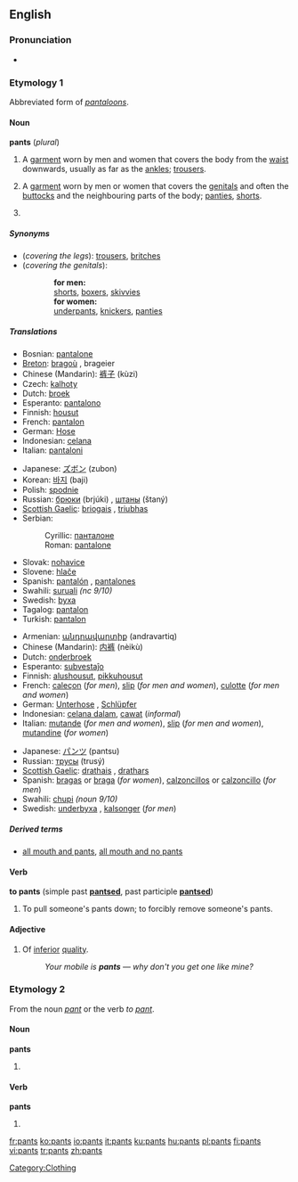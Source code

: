 {{wikipedia|pants}}
==English==

===Pronunciation===
*{{audio|en-us-pants.ogg|Audio (US)}}

===Etymology 1===
Abbreviated form of ''[[pantaloons]]''.

====Noun====
'''pants''' (''plural'')

# {{pluralia tantum}} A [[garment]] worn by men and women that covers the body from the [[waist]] downwards, usually as far as the [[ankle]]s; [[trousers]].
# {{context|UK|colloquial, not all areas|pluralia tantum}} A [[garment]] worn by men or women that covers the [[genitals]] and often the [[buttocks]] and the neighbouring parts of the body; [[panties]], [[shorts]].
# {{context|fashion industry}} {{rfv-sense}} {{plural of|[[pant]]}}

=====Synonyms=====
*(''covering the legs''): [[trousers]], [[britches]]
*(''covering the genitals''):
::'''for men:'''
::[[shorts]], [[boxers]], [[skivvies]]
::'''for women:'''
::[[underpants]], [[knickers]], [[panties]]

=====Translations=====
{{trans-top|garment covering the legs}}
*Bosnian: [[pantalone#Bosnian|pantalone]] {{fpl}}
*[[Breton]]: [[bragoù]] {{m}}, brageier {{p}}
*Chinese (Mandarin): [[裤子]] (kùzi)
*Czech: [[kalhoty]] {{fpl}}
*Dutch: [[broek]]
*Esperanto: [[pantalono]] {{s}}
*Finnish: [[housut]] {{p}}
*French: [[pantalon]] {{m}} {{s}}
*German: [[Hose#German|Hose]] {{f}} {{s}}
*Indonesian: [[celana]]
*Italian: [[pantaloni]] {{mpl}}
{{trans-mid}}
*Japanese: [[ズボン]] (zubon)
*Korean: [[바지]] (baji)
*Polish: [[spodnie]] {{p}}
*Russian: [[брюки]] (brjúki) {{fpl}}, [[штаны]] (štaný) {{mpl}}
*[[Scottish Gaelic]]: [[briogais]] {{f}}, [[triubhas]] {{m}}
*Serbian:
*:Cyrillic: [[панталоне#Serbian|панталоне]] {{fpl}}
*:Roman: [[pantalone#Serbian|pantalone]] {{fpl}}
*Slovak: [[nohavice#Slovak|nohavice]] {{fpl}}
*Slovene: [[hlače]] {{fpl}}
*Spanish: [[pantalón]] {{m}} {{s}}, [[pantalones]] {{mpl}}
*Swahili: [[suruali]] ''(nc 9/10)''
*Swedish: [[byxa]] {{c}} {{s}}
*Tagalog: [[pantalon]]
*Turkish: [[pantalon]] {{s}}
{{trans-bottom}}

{{trans-top|garment covering the genitals}}
*Armenian: [[անդրավարտիք]] (andravartiq)
*Chinese (Mandarin): [[内裤]] (nèikù)
*Dutch: [[onderbroek]]
*Esperanto: [[subvestaĵo]]
*Finnish: [[alushousut]], [[pikkuhousut]]
*French: [[caleçon]] {{m}} (''for men''), [[slip#French|slip]] {{m}} (''for men and women''), [[culotte]] {{f}} (''for men and women'')
*German: [[Unterhose]] {{f}}, [[Schlüpfer]] {{m}}
*Indonesian: [[celana dalam]], [[cawat]] (''informal'')
*Italian: [[mutande]] {{fpl}} (''for men and women''), [[slip#Italian|slip]] {{m}} (''for men and women''), [[mutandine]] {{fpl}} (''for women'')
{{trans-mid}}
*Japanese: [[パンツ]] (pantsu)
*Russian: [[трусы]] (trusý) {{mpl}}
*[[Scottish Gaelic]]: [[drathais]] {{f}}, [[drathars]] {{f}}
*Spanish: [[bragas]] {{fpl}} or [[braga]] {{f}} {{s}} (''for women''), [[calzoncillos]] {{mpl}} or [[calzoncillo]] {{m}} {{s}} (''for men'')
*Swahili: [[chupi]] ''(noun 9/10)''
*Swedish: [[underbyxa]] {{c}}, [[kalsonger]] (''for men'')
{{trans-bottom}}

=====Derived terms=====
*[[all mouth and pants]], [[all mouth and no pants]]

====Verb====
'''to pants''' (simple past '''[[pantsed]]''', past participle '''[[pantsed]]''')

# {{rfv-sense}} To pull someone's pants down; to forcibly remove someone's pants.

====Adjective====
{{en-adj}}

# {{context|UK|slang}} Of [[inferior]] [[quality]].
#:''Your mobile is '''pants''' &mdash; why don't you get one like mine?''

===Etymology 2===
From the noun ''[[pant]]'' or the verb ''to [[pant]]''.

====Noun====
'''pants'''

# {{plural of|[[pant]]}}

====Verb====
'''pants'''

# {{third-person singular of|[[pant]]}}

[[Category:Clothing]]

[[fr:pants]]
[[ko:pants]]
[[io:pants]]
[[it:pants]]
[[ku:pants]]
[[hu:pants]]
[[pl:pants]]
[[fi:pants]]
[[vi:pants]]
[[tr:pants]]
[[zh:pants]]